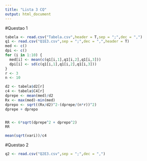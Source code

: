 ```yaml
---
title: "Lista 3 CQ"
output: html_document
---
```

#Questao 1
```r
tabela <- read.csv("Tabela.csv",header = T,sep = ";",dec = ",")
q1 <- read.csv("Q1E3.csv",sep = ";",dec = ",",header = T)
med <- c()
dpi <- c()
for (i in 1:10) {
  med[i] <- mean(c(q1[i,1],q1[i,2],q1[i,3]))
  dpi[i] <- sd(c(q1[i,1],q1[i,2],q1[i,3])) 
}
r <- 3
n <- 10

d2 <- tabela$d2[r]
c4 <- tabela$C4[r]
dprepe <- mean(med)/d2
Rx <- max(med)-min(med)
dprepo <- sqrt((Rx/d2)^2-(dprepe/(n*r))^2)
dprepe + dprepo


RR <- 6*sqrt(dprepe^2 + dprepo^2)
RR

mean(sqrt(vari))/c4


```

#Questao 2
```r
q2 <- read.csv("Q2E3.csv",sep = ";",dec = ",")
```

